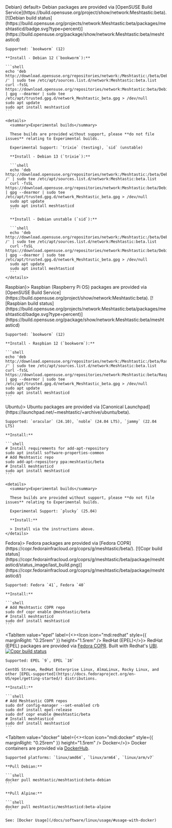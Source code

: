 
<Tabs groupId="operating-systems" queryString="os">
  <TabItem value="debian" label={<><Icon icon="mdi:debian" style={{ marginRight: "0.25rem" }} height="1.5rem" /> Debian</>} default>
    Debian packages are provided via [OpenSUSE Build Service](https://build.opensuse.org/project/show/network:Meshtastic:beta).
     [![Debian build status](https://build.opensuse.org/projects/network:Meshtastic:beta/packages/meshtasticd/badge.svg?type=percent)](https://build.opensuse.org/package/show/network:Meshtastic:beta/meshtasticd)

    Supported: `bookworm` (12)

    **Install - Debian 12 (`bookworm`):**

    ```shell
    echo 'deb http://download.opensuse.org/repositories/network:/Meshtastic:/beta/Debian_12/ /' | sudo tee /etc/apt/sources.list.d/network:Meshtastic:beta.list
    curl -fsSL https://download.opensuse.org/repositories/network:Meshtastic:beta/Debian_12/Release.key | gpg --dearmor | sudo tee /etc/apt/trusted.gpg.d/network_Meshtastic_beta.gpg > /dev/null
    sudo apt update
    sudo apt install meshtasticd
    ```

    <details>
      <summary>Experimental builds</summary>

      These builds are provided without support, please **do not file issues** relating to Experimental builds.

      Experimental Support: `trixie` (testing), `sid` (unstable)

      **Install - Debian 13 (`trixie`):**

      ```shell
      echo 'deb http://download.opensuse.org/repositories/network:/Meshtastic:/beta/Debian_Testing/ /' | sudo tee /etc/apt/sources.list.d/network:Meshtastic:beta.list
      curl -fsSL https://download.opensuse.org/repositories/network:Meshtastic:beta/Debian_Testing/Release.key | gpg --dearmor | sudo tee /etc/apt/trusted.gpg.d/network_Meshtastic_beta.gpg > /dev/null
      sudo apt update
      sudo apt install meshtasticd
      ```

      **Install - Debian unstable (`sid`):**

      ```shell
      echo 'deb http://download.opensuse.org/repositories/network:/Meshtastic:/beta/Debian_Unstable/ /' | sudo tee /etc/apt/sources.list.d/network:Meshtastic:beta.list
      curl -fsSL https://download.opensuse.org/repositories/network:Meshtastic:beta/Debian_Unstable/Release.key | gpg --dearmor | sudo tee /etc/apt/trusted.gpg.d/network_Meshtastic_beta.gpg > /dev/null
      sudo apt update
      sudo apt install meshtasticd
      ```
    </details>

  </TabItem>
  <TabItem value="raspbian" label={<><Icon icon="cib:raspberry-pi" style={{ marginRight: "0.25rem" }} height="1.5rem" /> Raspbian</>}>
    Raspbian (Raspberry Pi OS) packages are provided via [OpenSUSE Build Service](https://build.opensuse.org/project/show/network:Meshtastic:beta).
     [![Raspbian build status](https://build.opensuse.org/projects/network:Meshtastic:beta/packages/meshtasticd/badge.svg?type=percent)](https://build.opensuse.org/package/show/network:Meshtastic:beta/meshtasticd)

    Supported: `bookworm` (12)

    **Install - Raspbian 12 (`bookworm`):**

    ```shell
    echo 'deb http://download.opensuse.org/repositories/network:/Meshtastic:/beta/Raspbian_12/ /' | sudo tee /etc/apt/sources.list.d/network:Meshtastic:beta.list
    curl -fsSL https://download.opensuse.org/repositories/network:Meshtastic:beta/Raspbian_12/Release.key | gpg --dearmor | sudo tee /etc/apt/trusted.gpg.d/network_Meshtastic_beta.gpg > /dev/null
    sudo apt update
    sudo apt install meshtasticd
    ```

  </TabItem>
  <TabItem value="ubuntu" label={<><Icon icon="mdi:ubuntu" style={{ marginRight: "0.25rem" }} height="1.5rem" /> Ubuntu</>}>
    Ubuntu packages are provided via [Canonical Launchpad](https://launchpad.net/~meshtastic/+archive/ubuntu/beta).

    Supported: `oracular` (24.10), `noble` (24.04 LTS), `jammy` (22.04 LTS)

    **Install:**

    ```shell
    # Install requirements for add-apt-repository
    sudo apt install software-properties-common
    # Add Meshtastic repo
    sudo add-apt-repository ppa:meshtastic/beta
    # Install meshtasticd
    sudo apt install meshtasticd
    ```

    <details>
      <summary>Experimental builds</summary>

      These builds are provided without support, please **do not file issues** relating to Experimental builds.

      Experimental Support: `plucky` (25.04)

      **Install:**

      > Install via the instructions above.
    </details>

  </TabItem>
  <TabItem value="fedora" label={<><Icon icon="mdi:fedora" style={{ marginRight: "0.25rem" }} height="1.5rem" /> Fedora</>}>
    Fedora packages are provided via [Fedora COPR](https://copr.fedorainfracloud.org/coprs/g/meshtastic/beta/).
    [![Copr build status](https://copr.fedorainfracloud.org/coprs/g/meshtastic/beta/package/meshtasticd/status_image/last_build.png)](https://copr.fedorainfracloud.org/coprs/g/meshtastic/beta/package/meshtasticd/)

    Supported: Fedora `41`, Fedora `40`

    **Install:**

    ```shell
    # Add Meshtastic COPR repo
    sudo dnf copr enable @meshtastic/beta
    # Install meshtasticd
    sudo dnf install meshtasticd
    ```

  </TabItem>

  <TabItem value="epel" label={<><Icon icon="mdi:redhat" style={{ marginRight: "0.25rem" }} height="1.5rem" /> RedHat (EPEL)</>}>
    RedHat (EPEL) packages are provided via [Fedora COPR](https://copr.fedorainfracloud.org/coprs/g/meshtastic/beta/).
    Built with Redhat's [UBI](https://www.redhat.com/en/blog/introducing-red-hat-universal-base-image).
    [![Copr build status](https://copr.fedorainfracloud.org/coprs/g/meshtastic/beta/package/meshtasticd/status_image/last_build.png)](https://copr.fedorainfracloud.org/coprs/g/meshtastic/beta/package/meshtasticd/)

    Supported: EPEL `9`, EPEL `10`

    CentOS Stream, RedHat Enterprise Linux, AlmaLinux, Rocky Linux, and other [EPEL-supported](https://docs.fedoraproject.org/en-US/epel/getting-started/) distributions.

    **Install:**

    ```shell
    # Add Meshtastic COPR repos
    sudo dnf config-manager --set-enabled crb
    sudo dnf install epel-release
    sudo dnf copr enable @meshtastic/beta
    # Install meshtasticd
    sudo dnf install meshtasticd
    ```

  </TabItem>

  <TabItem value="docker" label={<><Icon icon="mdi:docker" style={{ marginRight: "0.25rem" }} height="1.5rem" /> Docker</>}>
    Docker containers are provided via [DockerHub](https://hub.docker.com/r/meshtastic/meshtasticd).

    Supported platforms: `linux/amd64`, `linux/arm64`, `linux/arm/v7`

    **Pull Debian:**

    ```shell
    docker pull meshtastic/meshtasticd:beta-debian
    ```

    **Pull Alpine:**

    ```shell
    docker pull meshtastic/meshtasticd:beta-alpine
    ```

    See: [Docker Usage](/docs/software/linux/usage/#usage-with-docker)

  </TabItem>
</Tabs>
